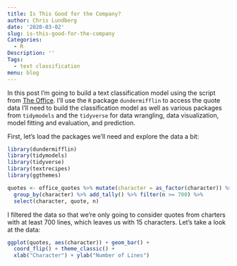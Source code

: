 ```yaml
---
title: Is This Good for the Company?
author: Chris Lundberg
date: '2020-03-02'
slug: is-this-good-for-the-company
Categories:
  - R
Description: ''
Tags:
  - text classification
menu: blog
---
```


In this post I'm going to build a text classification model using the script from [The Office](https://en.wikipedia.org/wiki/The_Office_(American_TV_series)). I'll use the `R` package `dundermifflin` to access the quote data I'll need to build the classification model as well as various packages from `tidymodels` and the `tidyverse` for data wrangling, data visualization, model fitting and evaluation, and prediction.

First, let's load the packages we'll need and explore the data a bit:

```r
library(dundermifflin)
library(tidymodels)
library(tidyverse)
library(textrecipes)
library(ggthemes)

quotes <- office_quotes %>% mutate(character = as_factor(character)) %>% 
  group_by(character) %>% add_tally() %>% filter(n >= 700) %>% 
  select(character, quote, n) 

```

I filtered the data so that we're only going to consider quotes from charters with at least 700 lines, which leaves us with 15 characters. Let's take a look at the data:

```r
ggplot(quotes, aes(character)) + geom_bar() +
  coord_flip() + theme_classic() +
  xlab("Character") + ylab("Number of Lines") 

```



